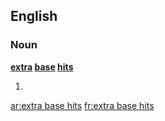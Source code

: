 ==English==

===Noun===
'''[[extra]] [[base]] [[hit]]s'''

# {{plural of|extra base hit}}

[[ar:extra base hits]]
[[fr:extra base hits]]